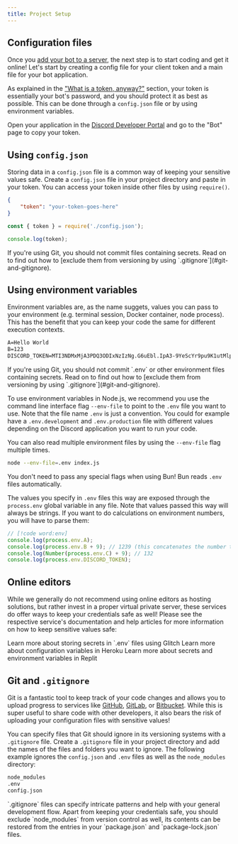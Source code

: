 ```yaml
---
title: Project Setup
---
```


## Configuration files

Once you [add your bot to a server](../preparations/adding-your-app), the next step is to start coding and get it online! Let's start by creating a config file for your client token and a main file for your bot application.

As explained in the ["What is a token, anyway?"](../preparations/app-setup#what-is-a-token-anyway) section, your token is essentially your bot's password, and you should protect it as best as possible. This can be done through a `config.json` file or by using environment variables.

Open your application in the [Discord Developer Portal](https://discord.com/developers/applications) and go to the "Bot" page to copy your token.

## Using `config.json`

Storing data in a `config.json` file is a common way of keeping your sensitive values safe. Create a `config.json` file in your project directory and paste in your token. You can access your token inside other files by using `require()`.

```json tab="Config" title="config.json"
{
	"token": "your-token-goes-here"
}
```

```js tab="Usage"
const { token } = require('./config.json');

console.log(token);
```

<Callout title="Danger" type="error">
	If you're using Git, you should not commit files containing secrets. Read on to find out how to [exclude them from
	versioning by using `.gitignore`](#git-and-gitignore).
</Callout>

## Using environment variables

Environment variables are, as the name suggets, values you can pass to your environment (e.g. terminal session, Docker container, node process). This has the benefit that you can keep your code the same for different execution contexts.

```txt title=".env"
A=Hello World
B=123
DISCORD_TOKEN=MTI3NDMxMjA3PDQ3ODIxNzIzNg.G6uEbl.IpA3-9YeScYr9pu9K1utMlpP4p-KJwNxcIAbi8
```

<Callout title="Danger" type="error">
	If you're using Git, you should not commit `.env` or other environment files containing secrets. Read on to find out
	how to [exclude them from versioning by using `.gitignore`](#git-and-gitignore).
</Callout>

To use environment variables in Node.js, we recommend you use the command line interface flag `--env-file` to point to the `.env` file you want to use. Note that the file name `.env` is just a convention. You could for example have a `.env.development` and `.env.production` file with different values depending on the Discord application you want to run your code.

You can also read multiple environment files by using the `--env-file` flag multiple times.

```sh
node --env-file=.env index.js
```

<Callout>You don't need to pass any special flags when using Bun! Bun reads `.env` files automatically.</Callout>

The values you specify in `.env` files this way are exposed through the `process.env` global variable in any file. Note that values passed this way will always be strings. If you want to do calculations on environment numbers, you will have to parse them:

```js title="index.js"
// [!code word:env]
console.log(process.env.A);
console.log(process.env.B + 9); // 1239 (this concatenates the number to the string!)
console.log(Number(process.env.C) + 9); // 132
console.log(process.env.DISCORD_TOKEN);
```

## Online editors

While we generally do not recommend using online editors as hosting solutions, but rather invest in a proper virtual private server, these services do offer ways to keep your credentials safe as well! Please see the respective service's documentation and help articles for more information on how to keep sensitive values safe:

<Cards>
	<Card title="Glitch" href="https://help.glitch.com/s/article/Adding-Private-Data">
		Learn more about storing secrets in `.env` files using Glitch
	</Card>
	<Card title="Heroku" href="https://devcenter.heroku.com/articles/config-vars">
		Learn more about configuration variables in Heroku
	</Card>
	<Card title="Replit" href="https://docs.replit.com/replit-workspace/workspace-features/secrets#secrets">
		Learn more about secrets and environment variables in Replit
	</Card>
</Cards>

## Git and `.gitignore`

Git is a fantastic tool to keep track of your code changes and allows you to upload progress to services like [GitHub](https://github.com/), [GitLab](https://about.gitlab.com/), or [Bitbucket](https://bitbucket.org/product). While this is super useful to share code with other developers, it also bears the risk of uploading your configuration files with sensitive values!

You can specify files that Git should ignore in its versioning systems with a `.gitignore` file. Create a `.gitignore` file in your project directory and add the names of the files and folders you want to ignore. The following example ignores the `config.json` and `.env` files as well as the `node_modules` directory:

```txt title=".gitignore"
node_modules
.env
config.json
```

<Callout>
	`.gitignore` files can specify intricate patterns and help with your general development flow. Apart from keeping your
	credentials safe, you should exclude `node_modules` from version control as well, its contents can be restored from
	the entries in your `package.json` and `package-lock.json` files.
</Callout>
